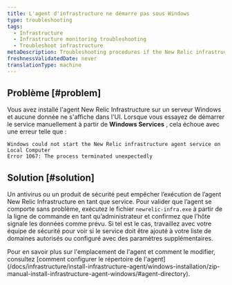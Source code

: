```yaml
---
title: L'agent d'infrastructure ne démarre pas sous Windows
type: troubleshooting
tags:
  - Infrastructure
  - Infrastructure monitoring troubleshooting
  - Troubleshoot infrastructure
metaDescription: Troubleshooting procedures if the New Relic infrastructure agent is not starting in Windows.
freshnessValidatedDate: never
translationType: machine
---
```


## Problème [#problem]

Vous avez installé l'agent New Relic Infrastructure sur un serveur Windows et aucune donnée ne s'affiche dans l'UI. Lorsque vous essayez de démarrer le service manuellement à partir de <DNT>**Windows Services**</DNT> , cela échoue avec une erreur telle que :

```
Windows could not start the New Relic infrastructure agent service on Local Computer
Error 1067: The process terminated unexpectedly
```

## Solution [#solution]

Un antivirus ou un produit de sécurité peut empêcher l’exécution de l’agent New Relic Infrastructure en tant que service. Pour valider que l’agent se comporte sans problème, exécutez le fichier `newrelic-infra.exe` à partir de la ligne de commande en tant qu’administrateur et confirmez que l’hôte signale les données comme prévu. Si tel est le cas, travaillez avec votre équipe de sécurité pour voir si le service doit être ajouté à votre liste de domaines autorisés ou configuré avec des paramètres supplémentaires.

<Callout variant="important">
  Pour en savoir plus sur l'emplacement de l'agent et comment le modifier, consultez [comment configurer le répertoire de l'agent](/docs/infrastructure/install-infrastructure-agent/windows-installation/zip-manual-install-infrastructure-agent-windows/#agent-directory).
</Callout>